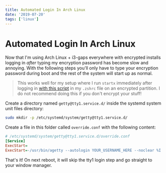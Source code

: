 ```yaml
---
title: Automated Login In Arch Linux
date: '2019-07-20'
tags: ['linux']
---
```


# Automated Login In Arch Linux

Now that I'm using Arch Linux + i3-gaps everywhere with encrypted installs
logging in _after_ typing my encryption password has become slow and annoying.
With the following steps you'll only have to type your encryption password
during boot and the rest of the system will start up as normal.

> This works well for my setup where I run `startx` immediately after logging in
> [with this script](https://gitlab.com/JackCuthbert/dotfiles/blob/master/config/zsh/startx.zsh)
> in my `.zshrc` file on an encrypted partition. I do not recommend doing this if
> you don't encrypt your stuff!

Create a directory named `getty@tty1.service.d/` inside the systemd system unit
files directory:

```bash
sudo mkdir -p /etc/systemd/system/getty@tty1.service.d/
```

Create a file in this folder called `override.conf` with the following content:

```ini
# /etc/systemd/system/getty@tty1.service.d/override.conf
[Service]
ExecStart=
ExecStart=-/usr/bin/agetty --autologin YOUR_USERNAME_HERE --noclear %I $TERM
```

That's it! On next reboot, it will skip the tty1 login step and go straight to
your window manager.
